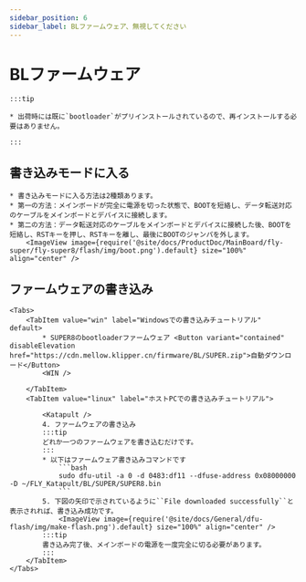 ```yaml
---
sidebar_position: 6
sidebar_label: BLファームウェア、無視してください
---
```



# BLファームウェア

    :::tip

    * 出荷時には既に`bootloader`がプリインストールされているので、再インストールする必要はありません。

    :::

## 書き込みモードに入る

    * 書き込みモードに入る方法は2種類あります。
    * 第一の方法：メインボードが完全に電源を切った状態で、BOOTを短絡し、データ転送対応のケーブルをメインボードとデバイスに接続します。
    * 第二の方法：データ転送対応のケーブルをメインボードとデバイスに接続した後、BOOTを短絡し、RSTキーを押し、RSTキーを離し、最後にBOOTのジャンパを外します。
        <ImageView image={require('@site/docs/ProductDoc/MainBoard/fly-super/fly-super8/flash/img/boot.png').default} size="100%" align="center" />

## ファームウェアの書き込み

    <Tabs>
        <TabItem value="win" label="Windowsでの書き込みチュートリアル" default>
            * SUPER8のbootloaderファームウェア <Button variant="contained" disableElevation href="https://cdn.mellow.klipper.cn/firmware/BL/SUPER.zip">自動ダウンロード</Button>
            <WIN />
            
        </TabItem>
        <TabItem value="linux" label="ホストPCでの書き込みチュートリアル">
            
            <Katapult />
            4. ファームウェアの書き込み
            :::tip
            どれか一つのファームウェアを書き込むだけです。
            :::
            * 以下はファームウェア書き込みコマンドです
                ```bash
                sudo dfu-util -a 0 -d 0483:df11 --dfuse-address 0x08000000 -D ~/FLY_Katapult/BL/SUPER/SUPER8.bin
                ```
            5. 下図の矢印で示されているように``File downloaded successfully``と表示されれば、書き込み成功です。
                <ImageView image={require('@site/docs/General/dfu-flash/img/make-flash.png').default} size="100%" align="center" />
            :::tip
            書き込み完了後、メインボードの電源を一度完全に切る必要があります。
            :::
        </TabItem>
    </Tabs>
